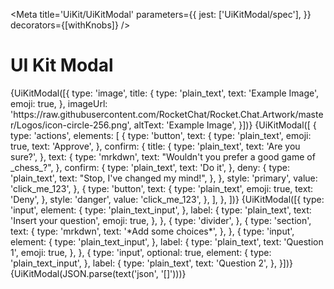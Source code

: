 

<Meta
  title='UiKit/UiKitModal'
  parameters={{
    jest: ['UiKitModal/spec'],
  }}
  decorators={[withKnobs]}
/>

# UI Kit Modal

<Canvas>
  <Story name='Input'>
    <Demo visible={boolean('visible', true) ? 1 : 0}>
      <kitContext.Provider value={{ ...defaultContext, errors: { 'input-test': text('error', 'asdas') } }}>
        <UiKitComponent render={UiKitModal} blocks={[{
          type: 'input',
          element: {
            type: 'plain_text_input',
            actionId: 'input-test',
            placeholder: {
              type: 'plain_text_input',
              text: text('placeholder', 'asdas'),
            },
          },
          label: {
            type: 'plain_text',
            text: 'Label',
            emoji: true,
          },
        }]}/>
      </kitContext.Provider>
    </Demo>
  </Story>
</Canvas>

<Canvas>
  <Story name='Input Multiline'>
    <Demo visible={boolean('visible', true) ? 1 : 0}>
      <kitContext.Provider value={{ ...defaultContext, errors: { 'input-test': text('error', 'asdas') } }}>
        <UiKitComponent render={UiKitModal} blocks= {[{
          type: 'input',
          element: {
            type: 'plain_text_input',
            multiline: true,
            actionId: 'input-test',
          },
          label: {
            type: 'plain_text',
            text: 'Label',
            emoji: true,
          },
        }]}/>
      </kitContext.Provider>
    </Demo>
  </Story>
</Canvas>


<Canvas>
  <Story name='Input Datepicker'>
    <Demo visible={boolean('visible', true) ? 1 : 0}>
      <kitContext.Provider value={{ ...defaultContext, errors: { 'input-test': text('error', 'asdas') } }}>
        <UiKitComponent render={UiKitModal} blocks= {[{
          type: 'input',
          element: {
            type: 'datepicker',
            initial_date: '1990-04-28',
            actionId: 'input-test',
            placeholder: {
              type: 'plain_text',
              text: 'Select a date',
              emoji: true,
            },
          },
          label: {
            type: 'plain_text',
            text: 'Label',
            emoji: true,
          },
        },
        ]}/>
      </kitContext.Provider>
    </Demo>
  </Story>
</Canvas>

<Canvas>
  <Story name='Image'>
    <Demo visible={boolean('visible', true) ? 1 : 0}>
      {UiKitModal([{
        type: 'image',
        title: {
          type: 'plain_text',
          text: 'Example Image',
          emoji: true,
        },
        imageUrl: 'https://raw.githubusercontent.com/RocketChat/Rocket.Chat.Artwork/master/Logos/icon-circle-256.png',
        altText: 'Example Image',
      }])}
    </Demo>
  </Story>
</Canvas>

<Canvas>
  <Story name='confirm button'>
    <Demo visible={boolean('visible', true) ? 1 : 0}>
      {UiKitModal([
        {
          type: 'actions',
          elements: [
            {
              type: 'button',
              text: {
                type: 'plain_text',
                emoji: true,
                text: 'Approve',
              },
              confirm: {
                title: {
                  type: 'plain_text',
                  text: 'Are you sure?',
                },
                text: {
                  type: 'mrkdwn',
                  text: "Wouldn't you prefer a good game of _chess_?",
                },
                confirm: {
                  type: 'plain_text',
                  text: 'Do it',
                },
                deny: {
                  type: 'plain_text',
                  text: "Stop, I've changed my mind!",
                },
              },
              style: 'primary',
              value: 'click_me_123',
            },
            {
              type: 'button',
              text: {
                type: 'plain_text',
                emoji: true,
                text: 'Deny',
              },
              style: 'danger',
              value: 'click_me_123',
            },
          ],
        },
      ])}
    </Demo>
  </Story>
</Canvas>


<Canvas>
  <Story name='Poll'>
    <Demo visible={boolean('visible', true) ? 1 : 0}>
      {UiKitModal([{
        type: 'input',
        element: {
          type: 'plain_text_input',
        },
        label: {
          type: 'plain_text',
          text: 'Insert your question',
          emoji: true,
        },
      },
      {
        type: 'divider',
      },
      {
        type: 'section',
        text: {
          type: 'mrkdwn',
          text: '*Add some choices*',
        },
      },
      {
        type: 'input',
        element: {
          type: 'plain_text_input',
        },
        label: {
          type: 'plain_text',
          text: 'Question 1',
          emoji: true,
        },
      },
      {
        type: 'input',
        optional: true,
        element: {
          type: 'plain_text_input',
        },
        label: {
          type: 'plain_text',
          text: 'Question 2',
        },
      }])}
    </Demo>
  </Story>
</Canvas>


<Canvas>
  <Story name='live button'>
    <Demo visible={boolean('visible', true) ? 1 : 0}>
      {UiKitModal(JSON.parse(text('json', '[]')))}
    </Demo>
  </Story>
</Canvas>
